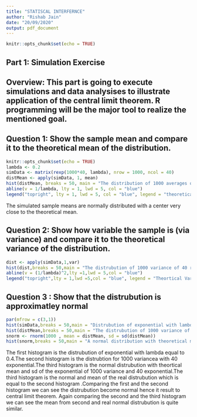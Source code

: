 ---
title: "STATISCAL INTERFERNCE"
author: "Rishab Jain"
date: "20/09/2020"
output: pdf_document
---

```{r setup, include=FALSE}
knitr::opts_chunk$set(echo = TRUE)
```
## Part 1: Simulation Exercise
## Overview: This part is going to execute simulations and data analysises to illustrate application of the central limit theorem. R programming will be the major tool to realize the mentioned goal.
## Question 1: Show the sample mean and compare it to the theoretical mean of the distribution.

```{r}
knitr::opts_chunk$set(echo = TRUE)
lambda <- 0.2
simData <- matrix(rexp(1000*40, lambda), nrow = 1000, ncol = 40)
distMean <- apply(simData, 1, mean)
hist(distMean, breaks = 50, main = "The distribution of 1000 averages of 40 random exponentials", xlab = "Value of means", ylab = "Frequency of means", col = "pale green")
abline(v = 1/lambda, lty = 1, lwd = 5, col = "blue")
legend("topright", lty = 1, lwd = 5, col = "blue", legend = "theoretical mean")
```
The simulated sample means are normally distributed with a center very close to the theoretical mean.

## Question 2: Show how variable the sample is (via variance) and compare it to the theoretical variance of the distribution.
```{r}
dist <- apply(simData,1,var)
hist(dist,breaks = 50,main = "The distrubution of 1000 variance of 40 random experiment",xlab = "Value of variances", ylab = "Frequency of variance", col = "yellow")
abline(v = (1/lambda)^2,lty =1,lwd = 5,col = "blue")
legend("topright",lty = 1,lwd =5,col = "blue", legend = "Theortical Variance")
```
## Question 3 : Show that the distrubution is approximatley normal

```{r}
par(mfrow = c(3,1))
hist(simData,breaks = 50,main = "Distrubution of exponential with lambda equal to 0.4",xlab = "Exponential",col = "brown")
hist(distMean,breaks = 50,main = "The distrubution of 1000 variance of 40 random exponential",xlab = "Frequency of variance",ylab = "Frequency of means", col =  "green")
snorm <- rnorm(1000 , mean = distMean, sd = sd(distMean))
hist(snorm,breaks = 50,main = "A normal distribution with theoretical mean and sd of the exponentials", xlab = "Normal variables", col = "light blue")
```
The first histogram is the distrubution of exponential with lambda equal to 0.4.The second histogram is the distrubtion for 1000 variancea with 40 exponential.The third histogram is the normal distrubution with theortical mean and sd of the exponential of 1000 variance and 40 exponential.The third histogram is the normal and mean of the real distrubution which is equal to the second histogram .Comparing  the first and the second histogram  we can see the distrubution become normal hence it result to central limit theorem. Again comparing the second and the third histogram we can see the mean from second and real normal distrubution is quite similar.






